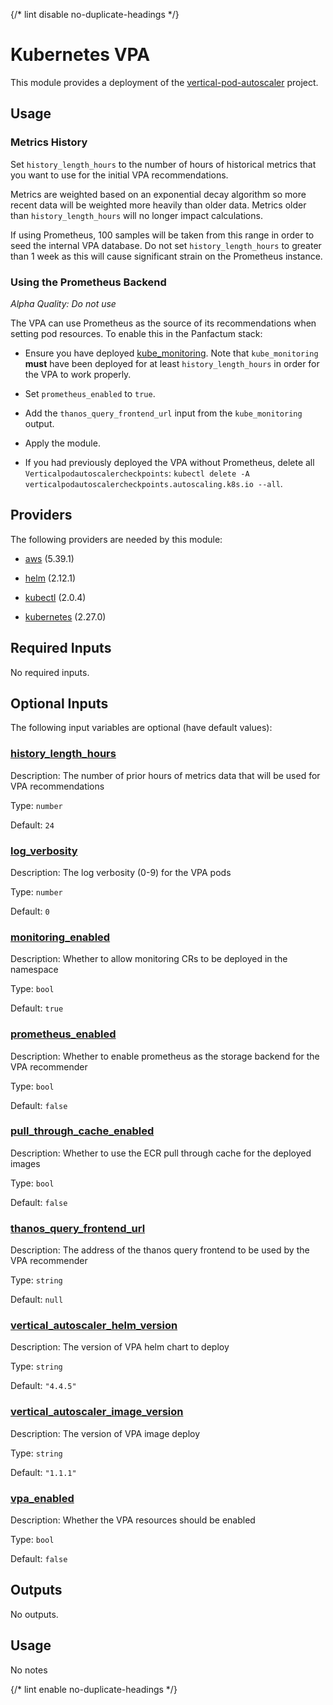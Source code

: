 
{/* lint disable no-duplicate-headings */}

# Kubernetes VPA

<ModuleHeader name="kube_vpa" sourceHref="https://github.com/Panfactum/stack/tree/__PANFACTUM_VERSION_EDGE__/packages/infrastructure/kube_vpa" status="stable" type="live" />

This module provides a deployment of the [vertical-pod-autoscaler](https://github.com/kubernetes/autoscaler/tree/master/vertical-pod-autoscaler) project.

## Usage

### Metrics History

Set `history_length_hours` to the number of hours of historical metrics that you want to use for the initial VPA
recommendations.

Metrics are weighted based on an exponential decay algorithm so more recent data will be weighted more heavily
than older data. Metrics older than `history_length_hours` will no longer impact calculations.

If using Prometheus, 100 samples will be taken from this range in order to seed the internal VPA database. Do
not set `history_length_hours` to greater than 1 week as this will cause significant strain on the Prometheus instance.

### Using the Prometheus Backend

*Alpha Quality: Do not use*

The VPA can use Prometheus as the source of its recommendations when setting pod resources.
To enable this in the Panfactum stack:

* Ensure you have deployed [kube\_monitoring](/docs/edge/reference/infrastructure-modules/kubernetes/kube_monitoring).
  Note that `kube_monitoring` **must** have been deployed for at least `history_length_hours`
  in order for the VPA to work properly.

* Set `prometheus_enabled` to `true`.

* Add the `thanos_query_frontend_url` input from the `kube_monitoring` output.

* Apply the module.

* If you had previously deployed the VPA without Prometheus, delete all `Verticalpodautoscalercheckpoints`:
  `kubectl delete -A verticalpodautoscalercheckpoints.autoscaling.k8s.io --all`.

## Providers

The following providers are needed by this module:

* [aws](https://registry.terraform.io/providers/hashicorp/aws/5.39.1/docs) (5.39.1)

* [helm](https://registry.terraform.io/providers/hashicorp/helm/2.12.1/docs) (2.12.1)

* [kubectl](#requirement_kubectl) (2.0.4)

* [kubernetes](https://registry.terraform.io/providers/hashicorp/kubernetes/2.27.0/docs) (2.27.0)

## Required Inputs

No required inputs.

## Optional Inputs

The following input variables are optional (have default values):

### <a name="input_history_length_hours" /> [history\_length\_hours](#input_history_length_hours)

Description: The number of prior hours of metrics data that will be used for VPA recommendations

Type: `number`

Default: `24`

### <a name="input_log_verbosity" /> [log\_verbosity](#input_log_verbosity)

Description: The log verbosity (0-9) for the VPA pods

Type: `number`

Default: `0`

### <a name="input_monitoring_enabled" /> [monitoring\_enabled](#input_monitoring_enabled)

Description: Whether to allow monitoring CRs to be deployed in the namespace

Type: `bool`

Default: `true`

### <a name="input_prometheus_enabled" /> [prometheus\_enabled](#input_prometheus_enabled)

Description: Whether to enable prometheus as the storage backend for the VPA recommender

Type: `bool`

Default: `false`

### <a name="input_pull_through_cache_enabled" /> [pull\_through\_cache\_enabled](#input_pull_through_cache_enabled)

Description: Whether to use the ECR pull through cache for the deployed images

Type: `bool`

Default: `false`

### <a name="input_thanos_query_frontend_url" /> [thanos\_query\_frontend\_url](#input_thanos_query_frontend_url)

Description: The address of the thanos query frontend to be used by the VPA recommender

Type: `string`

Default: `null`

### <a name="input_vertical_autoscaler_helm_version" /> [vertical\_autoscaler\_helm\_version](#input_vertical_autoscaler_helm_version)

Description: The version of VPA helm chart to deploy

Type: `string`

Default: `"4.4.5"`

### <a name="input_vertical_autoscaler_image_version" /> [vertical\_autoscaler\_image\_version](#input_vertical_autoscaler_image_version)

Description: The version of VPA image deploy

Type: `string`

Default: `"1.1.1"`

### <a name="input_vpa_enabled" /> [vpa\_enabled](#input_vpa_enabled)

Description: Whether the VPA resources should be enabled

Type: `bool`

Default: `false`

## Outputs

No outputs.

## Usage

No notes

{/* lint enable no-duplicate-headings */}
